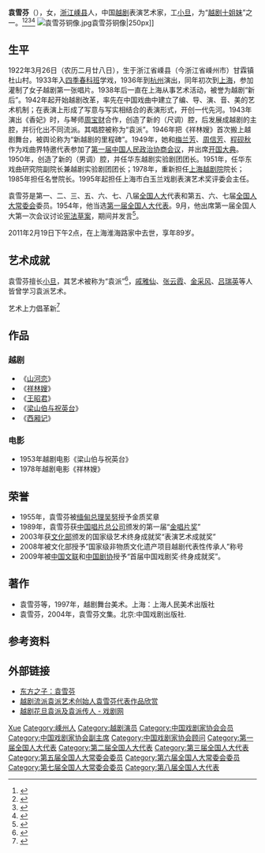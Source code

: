 {{Infobox Officeholder
|姓名=袁雪芬
|圖像=File:袁雪芬.jpg
|圖像大小=200px
|圖像說明=  
| 字       = 
| 號       = 
| 別名     = 
| 出生名   = 
| 出生日期 = 
| 出生地點 = 
| 逝世日期 = 
| 逝世地點 = 
| 死因     = 
| 墓地     = 
| 墓地座標 = 
| 籍貫     = 
| 國籍     = 
| 公民權   = 
| 政黨     = 
| 其他政黨 = 
| 身高     = 
| 配偶     = 
| 伴侶     = 
| 兒女     = 
| 父母     = 
| 親屬     = 
| 居住地   = 
| 學歷     = 
| 母校     = 
| 職業     = 
| 專業     = 
| 知名原因 = 
| 著作     = 
| 宗教信仰 = 
| 獲獎     = 
| 簽名     = 
| 腳註     = 
}}

'''袁雪芬'''（{{bd|1922年|3月26日|2011年|2月19日|catIdx=Yuan袁雪芬}}），女，[[浙江|浙江]][[嵊县|嵊县]]人，中国[[越剧|越剧]]表演艺术家，工[[小旦|小旦]]，为“[[越剧十姐妹|越剧十姐妹]]”之一。<ref>{{Cite book|title=民国人物大辞典|author=徐友春主编; 蔡鸿源, 周兴培副主编|publisher=河北人民出版社|year=1991|isbn=|location=石家庄|pages=}}</ref><ref>{{Cite book|title=浙江民国人物大辞典|author=林吕建主编|publisher=浙江大学出版社|year=2013|isbn=|location=杭州|pages=}}</ref><ref>{{Cite book|title=中国当代文化艺术名人大辞典|author=刘波主编|publisher=国际文化出版公司|year=1993|isbn=9787800493898|location=北京|pages=}}</ref><ref>{{Cite book|title=中华当代文化名人大辞典|author=张品兴, 殷登祥, 陈有进等主编|publisher=中国广播电视出版社|year=1992|isbn=9787504315137|location=北京|pages=}}</ref>
[[File:袁雪芬铜像.jpg|thumb]]袁雪芬铜像|250px]]

== 生平 ==
1922年3月26日（农历二月廿八日），生于浙江省嵊县（今浙江省嵊州市）甘霖镇杜山村。1933年入[[四季春科班|四季春科班]]学戏，1936年到[[杭州|杭州]]演出，同年初次到[[上海|上海]]，参加灌制了女子越剧第一张唱片。1938年后一直在上海从事艺术活动，被誉为越剧“新后”。1942年起开始越剧改革，率先在中国戏曲中建立了编、导、演、音、美的艺术机制；在表演上形成了写意与写实相结合的表演形式，开创一代先河。1943年演出《香妃》时，与琴师[[周宝财|周宝财]]合作，创造了新的（尺调）腔，后发展成越剧的主腔，并衍化出不同流派。其唱腔被称为“袁派”。1946年把《祥林嫂》首次搬上越剧舞台，被舆论称为“新越剧的里程碑”。1949年，她和[[梅兰芳|梅兰芳]]、[[周信芳|周信芳]]、[[程砚秋|程砚秋]]作为戏曲界特邀代表参加了[[中国人民政治协商会议第一届全体会议|第一届中国人民政治协商会议]]，并出席[[中华人民共和国开国大典|开国大典]]。1950年，创造了新的（男调）腔，并任华东越剧实验剧团团长。1951年，任华东戏曲研究院副院长兼越剧实验剧团团长；1978年，重新担任[[上海越剧院|上海越剧院]]院长；1985年担任名誉院长。1995年起担任上海市白玉兰戏剧表演艺术奖评委会主任。

袁雪芬是第一、二、三、五、六、七、八届[[全国人大|全国人大]]代表和第五、六、七届[[全国人大常委会|全国人大常委会]]委员。1954年，他当选[[第一届全国人大代表|第一届全国人大代表]]。9月，他出席第一届全国人大第一次会议讨论[[中华人民共和国宪法_(1954年)|宪法草案]]，期间并发言<ref>{{Cite book|title=人民代表大会制度创建史|last=[[张希坡|张希坡]]著|publisher=北京：[[中共党史出版社|中共党史出版社]]|year=2009.08|isbn=978-7-5098-0341-7|pages=657}}</ref>。

2011年2月19日下午2点，在上海淮海路家中去世，享年89岁。

== 艺术成就 ==
袁雪芬擅长[[小旦|小旦]]，其艺术被称为“袁派”<ref>{{Cite web |url=http://www.zj.xinhuanet.com/2006special/2006-03/26/content_6573205.htm |title=艺术家袁雪芬：我以一生献越剧 |accessdate=2009-01-01 |archive-date=2016-03-04 |archive-url=https://web.archive.org/web/20160304135932/http://www.zj.xinhuanet.com/2006special/2006-03/26/content_6573205.htm |dead-url=yes }}</ref>，[[戚雅仙|戚雅仙]]、[[张云霞|张云霞]]、[[金采风|金采风]]、[[吕瑞英|吕瑞英]]等人皆曾学习袁派艺术。

艺术上力倡革新<ref>{{Cite web |url=http://www.sh.xinhuanet.com/2005-09/09/content_5090695.htm |title=袁雪芬谈越剧的改革和创新 |accessdate=2009-01-01 |archive-date=2005-11-23 |archive-url=https://web.archive.org/web/20051123091739/http://www.sh.xinhuanet.com/2005-09/09/content_5090695.htm |dead-url=yes }}</ref>

== 作品 ==
=== 越剧 ===
*《[[山河恋|山河恋]]》
*《[[祥林嫂|祥林嫂]]》
*《[[王昭君|王昭君]]》
*《[[梁山伯与祝英台|梁山伯与祝英台]]》
*《[[西厢记|西厢记]]》

=== 电影 ===
* 1953年越剧电影《梁山伯与祝英台》
* 1978年越剧电影《祥林嫂》

== 荣誉 ==
* 1955年，袁雪芬被[[缅甸总理|缅甸总理]][[吴努|吴努]]授予金质奖章
* 1989年，袁雪芬获[[中国唱片总公司|中国唱片总公司]]颁发的第一届“[[金唱片奖|金唱片奖]]”
* 2003年获[[中华人民共和国文化部|文化部]]颁发的国家级艺术终身成就奖“表演艺术成就奖”
* 2008年被文化部授予“国家级非物质文化遗产项目越剧代表性传承人”称号
* 2009年被[[中国文联|中国文联]]和[[中国剧协|中国剧协]]授予“首届中国戏剧奖·终身成就奖”。

== 著作 ==
* 袁雪芬等，1997年，越剧舞台美术。上海：上海人民美术出版社
* 袁雪芬，2004年，袁雪芬文集。北京:中国戏剧出版社.

== 参考资料 == 
{{reflist}}

== 外部链接 ==
* [http://news.sina.com.cn/s/2006-07-27/205510554644.shtml 东方之子：袁雪芬] {{Wayback|url=http://news.sina.com.cn/s/2006-07-27/205510554644.shtml |date=20201111055936 }}
* [https://news.artron.net/20180520/n1004592.html 越剧流派袁派艺术创始人袁雪芬代表作品欣赏 ] {{Wayback|url=https://news.artron.net/20180520/n1004592.html |date=20201111055946 }}
* [http://www.xijucn.com/html/yueju/20150721/70501.html 越剧花旦袁派及袁派传人 - 戏剧网 ]{{Wayback|url=http://www.xijucn.com/html/yueju/20150721/70501.html |date=20151012001721 }}

{{越剧十姐妹}}
{{Navboxes
| title  = 袁雪芬在[[中华全国妇女联合会|中华全国妇女联合会]]的职务
| list1  =
{{中华全国民主妇女联合会第二届执行委员会}}
}}
{{Navboxes
| title  = 袁雪芬在[[中国戏剧家协会|中国戏剧家协会]]的职务
| list1  =
{{中华全国戏剧工作者协会第一届全国委员会}}
{{中国戏剧家协会第二届理事会}}
{{中国戏剧家协会第三届理事会}}
{{中国戏剧家协会第四届理事会}}
{{中国戏剧家协会第七届理事会}}
}}
{{Navboxes
| title  = 袁雪芬在[[中国文学艺术界联合会|中国文学艺术界联合会]]的职务
| list1  =
{{中华全国文学艺术界联合会第一届全国委员会}}
{{中国文学艺术界联合会第二届全国委员会}}
{{中国文学艺术界联合会第三届全国委员会}}
{{中国文学艺术界联合会第四届全国委员会}}
{{中国文学艺术界联合会第六届全国委员会}}
{{中国文学艺术界联合会第七届全国委员会}}
{{中国文学艺术界联合会第八届全国委员会}}
}}

{{Authority control}}
{{DEFAULTSORT:Yuan袁}}
[[Category:袁姓|Xue]]
[[Category:嵊州人|Category:嵊州人]]
[[Category:越剧演员|Category:越剧演员]]
[[Category:中国戏剧家协会会员|Category:中国戏剧家协会会员]]
[[Category:中国戏剧家协会副主席|Category:中国戏剧家协会副主席]]
[[Category:中国戏剧家协会顾问|Category:中国戏剧家协会顾问]]
[[Category:第一届全国人大代表|Category:第一届全国人大代表]]
[[Category:第二届全国人大代表|Category:第二届全国人大代表]]
[[Category:第三届全国人大代表|Category:第三届全国人大代表]]
[[Category:第五届全国人大常委会委员|Category:第五届全国人大常委会委员]]
[[Category:第六届全国人大常委会委员|Category:第六届全国人大常委会委员]]
[[Category:第七届全国人大常委会委员|Category:第七届全国人大常委会委员]]
[[Category:第八届全国人大代表|Category:第八届全国人大代表]]